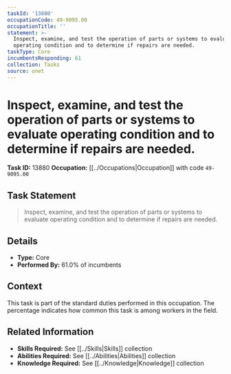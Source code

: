```yaml
---
taskId: '13880'
occupationCode: 49-9095.00
occupationTitle: ''
statement: >-
  Inspect, examine, and test the operation of parts or systems to evaluate
  operating condition and to determine if repairs are needed.
taskType: Core
incumbentsResponding: 61
collection: Tasks
source: onet
---
```

# Inspect, examine, and test the operation of parts or systems to evaluate operating condition and to determine if repairs are needed.

**Task ID:** 13880
**Occupation:** [[../Occupations|Occupation]] with code `49-9095.00`

## Task Statement

> Inspect, examine, and test the operation of parts or systems to evaluate operating condition and to determine if repairs are needed.

## Details

- **Type:** Core
- **Performed By:** 61.0% of incumbents

## Context

This task is part of the standard duties performed in this occupation. The percentage indicates how common this task is among workers in the field.

## Related Information

- **Skills Required:** See [[../Skills|Skills]] collection
- **Abilities Required:** See [[../Abilities|Abilities]] collection
- **Knowledge Required:** See [[../Knowledge|Knowledge]] collection
